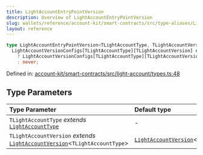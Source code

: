 ```yaml
---
title: LightAccountEntryPointVersion
description: Overview of LightAccountEntryPointVersion
slug: wallets/reference/account-kit/smart-contracts/src/type-aliases/LightAccountEntryPointVersion
layout: reference
---
```


```ts
type LightAccountEntryPointVersion<TLightAccountType, TLightAccountVersion> =
  LightAccountVersionConfigs[TLightAccountType][TLightAccountVersion] extends LightAccountVersionConfig
    ? LightAccountVersionConfigs[TLightAccountType][TLightAccountVersion]["entryPointVersion"]
    : never;
```

Defined in: [account-kit/smart-contracts/src/light-account/types.ts:48](https://github.com/alchemyplatform/aa-sdk/blob/49e74eee8606f480b200b4612d00d950da8a8742/account-kit/smart-contracts/src/light-account/types.ts#L48)

## Type Parameters

| Type Parameter                                                                                          | Default type                                                           |
| :------------------------------------------------------------------------------------------------------ | :--------------------------------------------------------------------- |
| `TLightAccountType` _extends_ [`LightAccountType`](LightAccountType.mdx)                                | -                                                                      |
| `TLightAccountVersion` _extends_ [`LightAccountVersion`](LightAccountVersion.mdx)\<`TLightAccountType`> | [`LightAccountVersion`](LightAccountVersion.mdx)\<`TLightAccountType`> |
